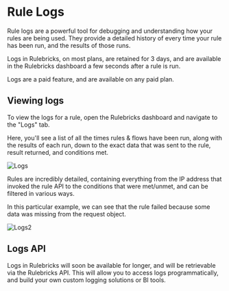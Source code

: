 # Rule Logs

Rule logs are a powerful tool for debugging and understanding how your rules are being used. They provide a detailed history of every time your rule has been run, and the results of those runs.

Logs in Rulebricks, on most plans, are retained for 3 days, and are available in the Rulebricks dashboard a few seconds after a rule is run.

Logs are a paid feature, and are available on any paid plan.

## Viewing logs

To view the logs for a rule, open the Rulebricks dashboard and navigate to the "Logs" tab.

Here, you'll see a list of all the times rules & flows have been run, along with the results of each run, down to the exact data that was sent to the rule, result returned, and conditions met.

![Logs](/static/images/managing-rules/rule-logs-1.png)

Rules are incredibly detailed, containing everything from the IP address that invoked the rule API to the conditions that were met/unmet, and can be filtered in various ways.

In this particular example, we can see that the rule failed because some data was missing from the request object.

![Logs2](/static/images/managing-rules/rule-logs-2.png)

## Logs API


<Callout type="info" emoji="">
  Logs in Rulebricks will soon be available for longer, and will be retrievable
  via the Rulebricks API. This will allow you to access logs programmatically,
  and build your own custom logging solutions or BI tools.
</Callout>
